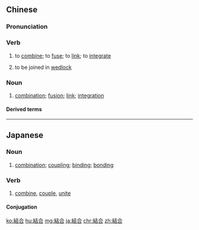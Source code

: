 {{also|结合}}
==Chinese==
{{zh-forms|s=结合}}

===Pronunciation===
{{zh-pron
|m=jiéhé
|c=git3 hap6
|h=pfs=kiet-ha̍p
|mn=kiat-ha̍p
|cat=v,n
}}

===Verb===
{{zh-verb}}

# to [[combine]]; to [[fuse]]; to [[link]]; to [[integrate]]
#: {{zh-x|把 A 和 B 結合 起來|''to '''combine''' A with B''}}
# to be joined in [[wedlock]]

===Noun===
{{zh-noun}}

# [[combination]]; [[fusion]]; [[link]]; [[integration]]

====Derived terms====
{{zh-der|公民結合|民事結合}}

{{zh-cat|Elementary}}

----

==Japanese==
{{ja-kanjitab|けつ|ごう|yomi=on}}

===Noun===
{{ja-noun|けつごう}}

# [[combination]]; [[coupling]]; [[binding]]; [[bonding]]

===Verb===
{{ja-verb-suru|けつごう}}

# [[combine]], [[couple]], [[unite]]

====Conjugation====
{{ja-suru|けつごう}}

[[ko:結合]]
[[hu:結合]]
[[mg:結合]]
[[ja:結合]]
[[chr:結合]]
[[zh:結合]]